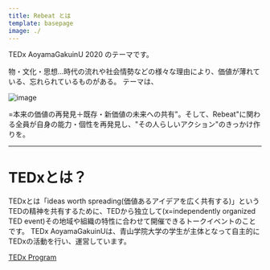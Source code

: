```yaml
---
title: Rebeat とは
template: basepage
image: ./
---
```



TEDx AoyamaGakuinU 2020 のテーマです。

物・文化・思想...時代の流れや社会情勢などの様々な理由により、価値が薄れている、忘れられているものがある。
テーマは、

<Col>

![image](./rebeat1.jpg)

</Col>


<th>=本来の価値の再発見＋既存・新価値の未来への共有"。そして、Rebeat"に関わる全員が自身の能力・個性を再発見し、"その人らしいアクション"のきっかけ作りを。</th>

---

<h1>TEDxとは？</h1>

TEDxとは「ideas worth spreading(価値あるアイデアを広く共有する)」というTEDの精神を共有するために、TEDから独立して(x=independently organized TED event)その地域や組織の特性に合わせて開催できるトークイベントのことです。
TEDx AoyamaGakuinUは、青山学院大学の学生が主体となって自主的にTEDxの活動を行い、運営しています。


<a href="https://www.ted.com/about/programs-initiatives/tedx-program"><u>TEDx Program</u></a>

